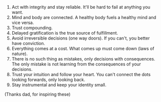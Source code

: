 1. Act with integrity and stay reliable. It'll be hard to fail at anything you want.
2. Mind and body are connected. A healthy body fuels a healthy mind and vice versa.
3. Trust compounding.
4. Delayed gratification is the true source of fulfillment.
5. Avoid irreversible decisions (one way doors). If you can't, you better have conviction.
6. Everything comes at a cost. What comes up must come down (laws of nature).
7. There is no such thing as mistakes, only decisions with consequences. The only mistake is not learning from the consequences of your decisions.
8. Trust your intuition and follow your heart. You can't connect the dots looking forwards, only looking back.
9. Stay instrumental and keep your identity small.

(Thanks dad, for inspiring these)
